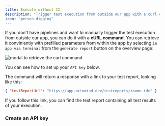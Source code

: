 ```yaml
---
title: Execute without CI
description: "Trigger test execution from outside our app with a curl command"
icon: "person-digging"
---
```


If you don't have pipelines and want to manually trigger the test execution from outside our app, you can do it with a **cURL command**.
You can retrieve it conviniently with prefilled parameters from within the app by selecting `in app via terminal` from the `generate report` button on the overview page:

<Frame caption="generate a test report from the terminal, screenshot 02/2024">
  <img
    src="/images/rerun-in-cli-modal.png"
    alt="modal to retrieve the curl command"
  />
</Frame>

You can see how to set up your `API key` below.

The command will return a response with a link to your test report, looking like this:

```JSON
{ "testReportUrl": "https://app.octomind.dev/testreports/<some-id>" }
```

If you follow this link, you can find the test report containing all test results of your execution.

### Create an API key

<Snippet file="snippet-apiKey.mdx" />

